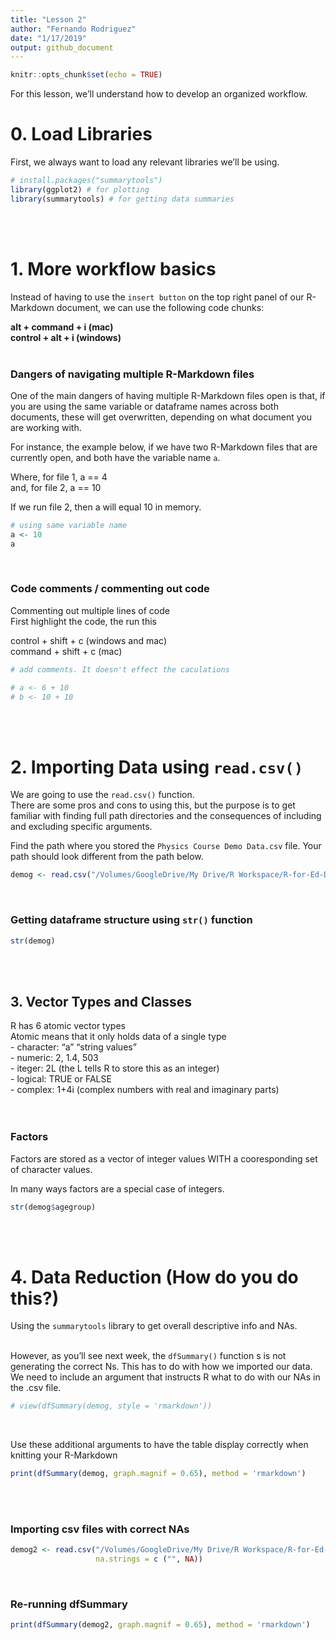 ```yaml
---
title: "Lesson 2"
author: "Fernando Rodriguez"
date: "1/17/2019"
output: github_document
---
```


```r
knitr::opts_chunk$set(echo = TRUE)
```


For this lesson, we'll understand how to develop an organized workflow. 



# 0. Load Libraries
First, we always want to load any relevant libraries we'll be using.
```r
# install.packages("summarytools")
library(ggplot2) # for plotting
library(summarytools) # for getting data summaries
```
<br><br>

# 1. More workflow basics
Instead of having to use the `insert button` on the top right panel of our 
R-Markdown document, we can use the following code chunks:<br>


<b>alt + command + i (mac)<br>
control + alt + i (windows)</b><br>
<br>

### Dangers of navigating multiple R-Markdown files
One of the main dangers of having multiple R-Markdown files open is that, if you
are using the same variable or dataframe names across both documents, these will get overwritten, depending on what document you are working with.

For instance, the example below, if we have two R-Markdown files that are currently
open, and both have the variable name `a`.

Where, for file 1, a == 4 <br>
and, for file 2, a == 10 <br>

If we run file 2, then a will equal 10 in memory. 
```r
# using same variable name
a <- 10
a

```
<br>

### Code comments / commenting out code<br>

Commenting out multiple lines of code<br>
First highlight the code, the run this<br>

control + shift + c (windows and mac)<br>
command + shift + c (mac)<br>
```r
# add comments. It doesn't effect the caculations

# a <- 6 + 10
# b <- 10 + 10

```
<br><br>

# 2. Importing Data using `read.csv()`

We are going to use the `read.csv()` function.<br>
There are some pros and cons to using this, but the purpose is to get familiar
with finding full path directories and the consequences of including and excluding
specific arguments. 

Find the path where you stored the `Physics Course Demo Data.csv` file.
Your path should look different from the path below. 

```r
demog <- read.csv("/Volumes/GoogleDrive/My Drive/R Workspace/R-for-Ed-Data-Science/Data/Physics Course Demo Data.csv", header = TRUE)
```
<br>

### Getting dataframe structure using `str()` function

```r
str(demog)
```
<br><br>

## 3. Vector Types and Classes
R has 6 atomic vector types<br>
Atomic means that it only holds data of a single type<br>
- character: "a" "string values"<br>
- numeric: 2, 1.4, 503<br>
- iteger: 2L (the L tells R to store this as an integer)<br>
- logical: TRUE or FALSE<br>
- complex: 1+4i (complex numbers with real and imaginary parts)<br>
<br><br>

### Factors
Factors are stored as a vector of integer values WITH a cooresponding set of character values.<br>

In many ways factors are a special case of integers.<br>
```r
str(demog$agegroup)
```
<br><br>

# 4. Data Reduction (How do you do this?)
Using the `summarytools` library to get overall descriptive info and NAs.<br><br>

However, as you'll see next week, the `dfSummary()` function s is not generating the 
correct Ns. This has to do with how we imported our data. We need to include an
argument that instructs R what to do with our NAs in the .csv file.

```r
# view(dfSummary(demog, style = 'rmarkdown'))
```
<br>

Use these additional arguments to have the table display correctly when 
knitting your R-Markdown
```r
print(dfSummary(demog, graph.magnif = 0.65), method = 'rmarkdown')
```
<br><br>

### Importing csv files with correct NAs
```r
demog2 <- read.csv("/Volumes/GoogleDrive/My Drive/R Workspace/R-for-Ed-Data-Science/Data/Physics Course Demo Data.csv", header = TRUE,
                   na.strings = c ("", NA))
```
<br>

### Re-running dfSummary
```r
print(dfSummary(demog2, graph.magnif = 0.65), method = 'rmarkdown')
```
